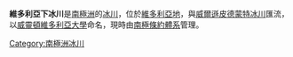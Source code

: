 {{expand|time=2018-08-27T07:40:09+00:00}}
{{coord|77|18|S|162|40|E|display=title}}

'''維多利亞下冰川'''是[[南極洲|南極洲]]的[[冰川|冰川]]，位於[[維多利亞地|維多利亞地]]，與[[威爾遜皮德蒙特冰川|威爾遜皮德蒙特冰川]]匯流，以[[威靈頓維多利亞大學|威靈頓維多利亞大學]]命名，現時由[[南極條約體系|南極條約體系]]管理。

{{DEFAULTSORT:Victoria Lower Glacier}}
[[Category:南極洲冰川|Category:南極洲冰川]]


{{McMurdoDryValleys-geo-stub}}